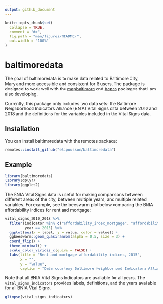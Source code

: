 ```yaml
---
output: github_document
---
```


<!-- README.md is generated from README.Rmd. Please edit that file -->

```r
knitr::opts_chunk$set(
  collapse = TRUE,
  comment = "#>",
  fig.path = "man/figures/README-",
  out.width = "100%"
)
```

# baltimoredata

<!-- badges: start -->
<!-- badges: end -->

The goal of baltimoredata is to make data related to Baltimore City, Maryland more accessible and consistent for R users. The package is designed to work well with the [mapbaltimore](https://elipousson.github.io/mapbaltimore/) and [bcpss](https://elipousson.github.io/bcpss/) packages that I am also developing.

Currently, this package only includes two data sets: the Baltimore Neighborhood Indicators Alliance (BNIA) Vital Signs data between 2010 and 2018 and the definitions for the variables included in the Vital Signs data.

## Installation

You can install baltimoredata with the remotes package:

``` r
remotes::install_github("elipousson/baltimoredata")
```

## Example

```r
library(baltimoredata)
library(dplyr)
library(ggplot2)
```

The BNIA Vital Signs data is useful for making comparisons between different areas of the city, between multiple years, and multiple related variables. For example, see the beeswarm plot below comparing the BNIA affordability indices for rent and mortgage:  

```r
vital_signs_2010_2018 %>% 
  filter(indicator %in% c("affordability_index_mortgage", "affordability_index_rent"),
         year == 2015) %>% 
  ggplot(aes(x = label, y = value, color = value)) +
  ggbeeswarm::geom_quasirandom(alpha = 0.5, size = 3) +
  coord_flip() +
  theme_minimal() +
  scale_color_viridis_c(guide = FALSE) +
  labs(title = "Rent and mortgage affordability indices, 2015",
       x = "",
       y = "Value",
       caption = "Data courtesy Baltimore Neighborhood Indicators Alliance Vital Signs, 2015")

```

Note that all BNIA Vital Signs Indicators are available for all years. The `vital_signs_indicators` provides labels, definitions, and the years available for all BNIA Vital Signs.

```r
glimpse(vital_signs_indicators)
```


